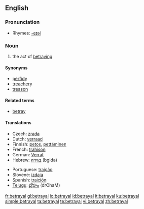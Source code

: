 ==English==

===Pronunciation===
*Rhymes: [[Rhymes:English:-eɪəl|-eɪəl]]

===Noun===
{{en-noun}}

# the act of [[betray]]ing

====Synonyms====
*[[perfidy]]
*[[treachery]]
*[[treason]]

====Related terms====
*[[betray]]

====Translations====
{{trans-top|act of betraying}}
*Czech: [[zrada]] {{f}}
*Dutch: [[verraad]] {{n}}
*Finnish: [[petos]], [[pettäminen]]
*French: [[trahison]] {{m}}
*German: [[Verrat]] {{m}}
*Hebrew: [[בגידה]] (bgida) {{f}}
{{trans-mid}}
*Portuguese: [[traição]] {{f}}
*Slovene: [[izdaja]] {{f}}
*Spanish: [[traición]]
*[[Telugu]]: [[ద్రోహం]] (drOhaM)
{{trans-bottom}}

[[fr:betrayal]]
[[gl:betrayal]]
[[io:betrayal]]
[[id:betrayal]]
[[it:betrayal]]
[[ku:betrayal]]
[[simple:betrayal]]
[[ta:betrayal]]
[[te:betrayal]]
[[vi:betrayal]]
[[zh:betrayal]]